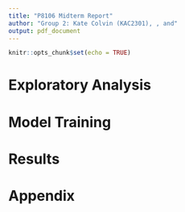 ```yaml
---
title: "P8106 Midterm Report"
author: "Group 2: Kate Colvin (KAC2301), , and"
output: pdf_document
---
```


```r
knitr::opts_chunk$set(echo = TRUE)
```

# Exploratory Analysis 


# Model Training


# Results 



# Appendix 
